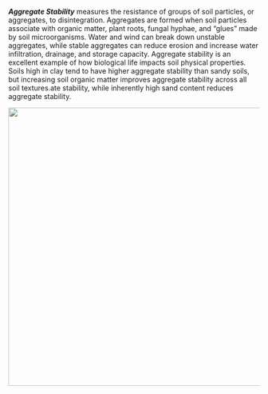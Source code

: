 ***Aggregate Stability*** measures the resistance of groups of soil particles,
or aggregates, to disintegration. Aggregates are formed when soil particles
associate with organic matter, plant roots, fungal hyphae, and "glues" made by
soil microorganisms. Water and wind can break down unstable aggregates, while
stable aggregates can reduce erosion and increase water infiltration, drainage,
and storage capacity. Aggregate stability is an excellent example of how
biological life impacts soil physical properties. Soils high in clay tend to
have higher aggregate stability than sandy soils, but increasing soil organic
matter improves aggregate stability across all soil textures.ate stability,
while inherently high sand content reduces aggregate stability.

![](https://raw.githack.com/WA-Department-of-Agriculture/soils/main/figures/aggregate-stability.png){width="5.8in"
fig-alt="Aggregate held together with organic matter, roots, fungal hyphae, and microbial glues. An arrow with text says aggregate disintegration points toward an aggregate broken apart and text that says particles more prone to erosion."}
